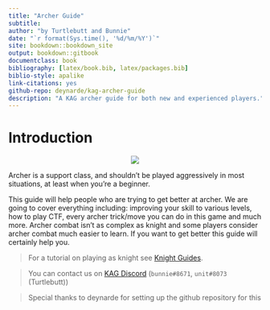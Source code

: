 ```yaml
--- 
title: "Archer Guide"
subtitle:
author: "by Turtlebutt and Bunnie"
date: "`r format(Sys.time(), '%d/%m/%Y')`"
site: bookdown::bookdown_site
output: bookdown::gitbook
documentclass: book
bibliography: [latex/book.bib, latex/packages.bib]
biblio-style: apalike
link-citations: yes
github-repo: deynarde/kag-archer-guide
description: "A KAG archer guide for both new and experienced players."
---
```


# Introduction {-}

<p align="center">
  <img src="imgs/logo.png">
</p>

Archer is a support class, and shouldn't be played aggressively in most situations, at least when you're a beginner.

This guide will help people who are trying to get better at archer. We are going to cover everything including: improving your skill to various levels, how to play CTF, every archer trick/move you can do in this game and much more. Archer combat isn't as complex as knight and some players consider archer combat much easier to learn. If you want to get better this guide will certainly help you.

> For a tutorial on playing as knight see [Knight Guides](https://deynarde.github.io/kag-knight-guide/).

> You can contact us on [KAG Discord](https://discord.gg/kag) (`bunnie#8671`, `unit#8073` (Turtlebutt))

> Special thanks to deynarde for setting up the github repository for this
